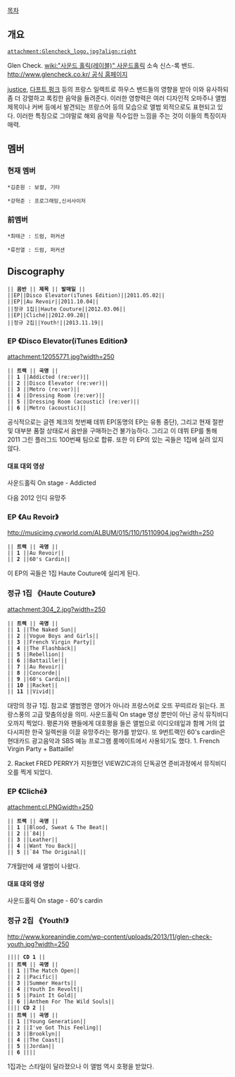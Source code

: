 [[목차]]

== 개요 ==
 attachment:Glencheck_logo.jpg?align:right

Glen Check.
[[wiki:"사운드 홀릭(레이블)" 사운드홀릭]] 소속 신스-록 밴드. [[http://www.glencheck.co.kr/ 공식 홈페이지]]
 
[[justice]], [[다프트 펑크]] 등의 프랑스 일렉트로 하우스 밴드들의 영향을 받아 이와 유사하되 좀 더 강렬하고 록킹한 음악을 들려준다. 이러한 영향력은 여러 디자인적 오마주나 앨범 제목이나 커버 등에서 발견되는 프랑스어 등의 모습으로 앨범 외적으로도 표현되고 있다. 이러한 특징으로 그야말로 해외 음악을 직수입한 느낌을 주는 것이 이들의 특징이자 매력.
 
== 멤버 ==
=== 현재 멤버 ===

 *김준원 : 보컬, 기타

 *강혁준 : 프로그래밍,신서사이저
=== 前멤버 ===

 *최태근 : 드럼, 퍼커션

 *류전열 : 드럼, 퍼커션

== Discography ==

 || '''음반''' || '''제목''' || '''발매일''' || 
 ||EP||Disco Elevator(iTunes Edition)||2011.05.02||
 ||EP||Au Revoir||2011.10.04||
 ||정규 1집||Haute Couture||2012.03.06||
 ||EP||Cliché||2012.09.28||
 ||정규 2집||Youth!||2013.11.19||

=== EP 《Disco Elevator(iTunes Edition》 ===

attachment:12055771.jpg?width=250

 || '''트랙''' || '''곡명''' || 
 || '''1''' ||Addicted (re:ver)||
 || '''2''' ||Disco Elevator (re:ver)||
 || '''3''' ||Metro (re:ver)||
 || '''4''' ||Dressing Room (re:ver)||
 || '''5''' ||Dressing Room (acoustic) (re:ver)||
 || '''6''' ||Metro (acoustic)||

공식적으로는 글렌 체크의 첫번째 데뷔 EP(동명의 EP는 유통 중단), 그리고 현재 절판 및 대부분 품절 상태로서 음반을 구매하는건 불가능하다. 그리고 이 데뷔 EP를 통해 2011 그린 플러그드 100번째 팀으로 합류. 또한 이 EP의 있는 곡들은 1집에 실려 있지 않다.

==== 대표 대외 영상 ====
사운드홀릭 On stage - Addicted
{{{#!html
<iframe width="560" height="315" src="http://www.youtube.com/embed/wrIrqWrENtQ?rel=0" frameborder="0" allowfullscreen></iframe>
}}}

다음 2012 인디 유망주
{{{#!html
<iframe width="560" height="315" src="http://www.youtube.com/embed/T3jJm6ZQZE0?rel=0" frameborder="0" allowfullscreen></iframe>
}}}



=== EP 《Au Revoir》 ===

http://musicimg.cyworld.com/ALBUM/015/110/15110904.jpg?width=250
 || '''트랙''' || '''곡명''' || 
 || '''1''' ||Au Revoir||
 || '''2''' ||60's Cardin||

이 EP의 곡들은 1집 Haute Couture에 실리게 된다.

=== 정규 1집 《Haute Couture》 ===

attachment:304_2.jpg?width=250

 || '''트랙''' || '''곡명''' || 
 || '''1''' ||The Naked Sun||
 || '''2''' ||Vogue Boys and Girls||
 || '''3''' ||French Virgin Party||
 || '''4''' ||The Flashback||
 || '''5''' ||Rebellion||
 || '''6''' ||Battaille!||
 || '''7''' ||Au Revoir||
 || '''8''' ||Concorde||
 || '''9''' ||60's Cardin||
 || '''10''' ||Racket||
 || '''11''' ||Vivid||

대망의 정규 1집. 참고로 앨범명은 영어가 아니라 프랑스어로 오뜨 꾸띠르라 읽는다. 프랑스풍의 고급 맞춤의상을 의미. 사운드홀릭 On stage 영상 뿐만이 아닌 공식 뮤직비디오까지 찍었다. 평론가와 팬들에게 대호평을 들은 앨범으로 이디오테잎과 함께 거의 없다시피한 한국 일렉씬을 이끌 유망주라는 평가를 받았다. 또 9번트랙인 60's cardin은 현대카드 광고음악과 SBS 예능 프로그램 룸메이트에서 사용되기도 했다.
1. French Virgin Party + Battaille!
{{{#!html
<iframe width="560" height="315" src="http://www.youtube.com/embed/UKSv0rxbduM?rel=0" frameborder="0" allowfullscreen></iframe>
}}}

2. Racket
{{{#!html
<iframe width="560" height="315" src="http://www.youtube.com/embed/EfDd9k3naOc?rel=0" frameborder="0" allowfullscreen></iframe>
}}}
FRED PERRY가 지원했던 VIEWZIC과의 단독공연 준비과정에서 뮤직비디오를 찍게 되었다.

=== EP 《Cliché》 ===

attachment:cl.PNGwidth=250

 || '''트랙''' || '''곡명''' || 
 || '''1''' ||Blood, Sweat & The Beat||
 || '''2''' ||`84||
 || '''3''' ||Leather||
 || '''4''' ||Want You Back||
 || '''5''' ||`84 The Original||

7개월만에 새 앨범이 나왔다.

==== 대표 대외 영상 ====
사운드홀릭 On stage - 60's cardin
{{{#!html
<iframe width="560" height="315" src="http://www.youtube.com/embed/RHJ29IWHLuw?rel=0" frameborder="0" allowfullscreen></iframe>
}}}

=== 정규 2집 《Youth!》 ===

http://www.koreanindie.com/wp-content/uploads/2013/11/glen-check-youth.jpg?width=250
 |||| '''CD 1''' ||
 || '''트랙''' || '''곡명''' || 
 || '''1''' ||The Match Open||
 || '''2''' ||Pacific||
 || '''3''' ||Summer Hearts||
 || '''4''' ||Youth In Revolt||
 || '''5''' ||Paint It Gold||
 || '''6''' ||Anthem For The Wild Souls||
 |||| '''CD 2''' ||
 || '''트랙''' || '''곡명''' || 
 || '''1''' ||Young Generation||
 || '''2''' ||I've Got This Feeling||
 || '''3''' ||Brooklyn||
 || '''4''' ||The Coast||
 || '''5''' ||Jordan||
 || '''6''' ||{{{[Hidden Track]}}}||
1집과는 스타일이 달라졌으나 이 앨범 역시 호평을 받았다. 

